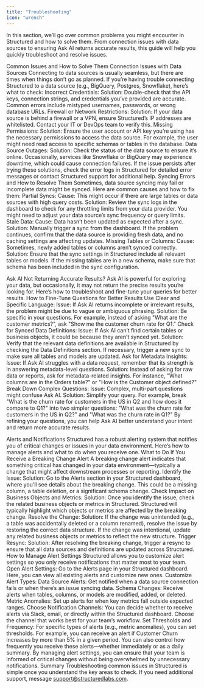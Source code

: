 ```yaml
---
title: "Troubleshooting"
icon: "wrench"
---
```


In this section, we’ll go over common problems you might encounter in Structured and how to solve them. From connection issues with data sources to ensuring Ask AI returns accurate results, this guide will help you quickly troubleshoot and resolve issues.

Common Issues and How to Solve Them
Connection Issues with Data Sources
Connecting to data sources is usually seamless, but there are times when things don’t go as planned. If you’re having trouble connecting Structured to a data source (e.g., BigQuery, Postgres, Snowflake), here’s what to check:
Incorrect Credentials:
Solution: Double-check that the API keys, connection strings, and credentials you’ve provided are accurate. Common errors include mistyped usernames, passwords, or wrong database URLs.
Firewall or Network Restrictions:
Solution: If your data source is behind a firewall or a VPN, ensure Structured’s IP addresses are whitelisted. Contact your IT or DevOps team to verify this.
Missing Permissions:
Solution: Ensure the user account or API key you’re using has the necessary permissions to access the data source. For example, the user might need read access to specific schemas or tables in the database.
Data Source Outages:
Solution: Check the status of the data source to ensure it’s online. Occasionally, services like Snowflake or BigQuery may experience downtime, which could cause connection failures.
If the issue persists after trying these solutions, check the error logs in Structured for detailed error messages or contact Structured support for additional help.
Syncing Errors and How to Resolve Them
Sometimes, data source syncing may fail or incomplete data might be synced. Here are common causes and how to fix them:
Partial Syncs:
Cause: This might occur if there are large tables or data sources with high query costs.
Solution: Review the sync logs in the dashboard to check for any throttling limits from your data provider. You might need to adjust your data source’s sync frequency or query limits.
Stale Data:
Cause: Data hasn’t been updated as expected after a sync.
Solution: Manually trigger a sync from the dashboard. If the problem continues, confirm that the data source is providing fresh data, and no caching settings are affecting updates.
Missing Tables or Columns:
Cause: Sometimes, newly added tables or columns aren’t synced correctly.
Solution: Ensure that the sync settings in Structured include all relevant tables or models. If the missing tables are in a new schema, make sure that schema has been included in the sync configuration.

Ask AI Not Returning Accurate Results?
Ask AI is powerful for exploring your data, but occasionally, it may not return the precise results you’re looking for. Here’s how to troubleshoot and fine-tune your queries for better results.
How to Fine-Tune Questions for Better Results
Use Clear and Specific Language:
Issue: If Ask AI returns incomplete or irrelevant results, the problem might be due to vague or ambiguous phrasing.
Solution: Be specific in your questions. For example, instead of asking "What are the customer metrics?", ask "Show me the customer churn rate for Q1."
Check for Synced Data Definitions:
Issue: If Ask AI can’t find certain tables or business objects, it could be because they aren’t synced yet.
Solution: Verify that the relevant data definitions are available in Structured by checking the Data Definitions section. If necessary, trigger a new sync to make sure all tables and models are updated.
Ask for Metadata Insights:
Issue: If Ask AI struggles with a data request, remember that its strength is in answering metadata-level questions.
Solution: Instead of asking for raw data or reports, ask for metadata-related insights. For instance, "What columns are in the Orders table?" or "How is the Customer object defined?"
Break Down Complex Questions:
Issue: Complex, multi-part questions might confuse Ask AI.
Solution: Simplify your query. For example, break "What is the churn rate for customers in the US in Q2 and how does it compare to Q1?" into two simpler questions: "What was the churn rate for customers in the US in Q2?" and "What was the churn rate in Q1?"
By refining your questions, you can help Ask AI better understand your intent and return more accurate results.

Alerts and Notifications
Structured has a robust alerting system that notifies you of critical changes or issues in your data environment. Here’s how to manage alerts and what to do when you receive one.
What to Do If You Receive a Breaking Change Alert
A breaking change alert indicates that something critical has changed in your data environment—typically a change that might affect downstream processes or reporting.
Identify the Issue:
Solution: Go to the Alerts section in your Structured dashboard, where you’ll see details about the breaking change. This could be a missing column, a table deletion, or a significant schema change.
Check Impact on Business Objects and Metrics:
Solution: Once you identify the issue, check the related business objects or metrics in Structured. Structured will typically highlight which objects or metrics are affected by the breaking change.
Resolve the Change:
Solution: If the change was unintended (e.g., a table was accidentally deleted or a column renamed), resolve the issue by restoring the correct data structure. If the change was intentional, update any related business objects or metrics to reflect the new structure.
Trigger Resync:
Solution: After resolving the breaking change, trigger a resync to ensure that all data sources and definitions are updated across Structured.
How to Manage Alert Settings
Structured allows you to customize alert settings so you only receive notifications that matter most to your team.
Open Alert Settings:
Go to the Alerts page in your Structured dashboard. Here, you can view all existing alerts and customize new ones.
Customize Alert Types:
Data Source Alerts: Get notified when a data source connection fails or when there’s an issue syncing data.
Schema Changes: Receive alerts when tables, columns, or models are modified, added, or deleted.
Metric Anomalies: Set up alerts for when key metrics fall outside expected ranges.
Choose Notification Channels:
You can decide whether to receive alerts via Slack, email, or directly within the Structured dashboard. Choose the channel that works best for your team’s workflow.
Set Thresholds and Frequency:
For specific types of alerts (e.g., metric anomalies), you can set thresholds. For example, you can receive an alert if Customer Churn increases by more than 5% in a given period.
You can also control how frequently you receive these alerts—whether immediately or as a daily summary.
By managing alert settings, you can ensure that your team is informed of critical changes without being overwhelmed by unnecessary notifications.
Summary
Troubleshooting common issues in Structured is simple once you understand the key areas to check. If you need additional support, message support@structuredlabs.com.
